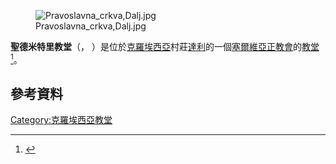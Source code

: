 [[Image:Pravoslavna_crkva,Dalj.jpg|right]]

'''聖德米特里教堂'''（{{lang-hr|Crkva svetog Dimitrija}}， {{lang-sr-Cyrl|Црква светог Димитрија}}）是位於[[克羅埃西亞|克羅埃西亞]]村莊[[達利|達利]]的一個[[塞爾維亞正教會|塞爾維亞正教會]]的[[教堂|教堂]]<ref name="Pravoslavlje">{{cite web|1=|url=http://pravoslavlje.spc.rs/broj/953/tekst/hramovna-slava-i-osvecenje-zvona-u-dalju/print/lat|title=Hramovna slava i osvećenje zvona u Dalju|format=|date=|accessdate=2013-04-08|deadurl=yes|archiveurl=https://web.archive.org/web/20140330052945/http://pravoslavlje.spc.rs/broj/953/tekst/hramovna-slava-i-osvecenje-zvona-u-dalju/print/lat|archivedate=2014-03-30}}</ref>。
==參考資料==
{{Reflist}}

[[Category:克羅埃西亞教堂|Category:克羅埃西亞教堂]]